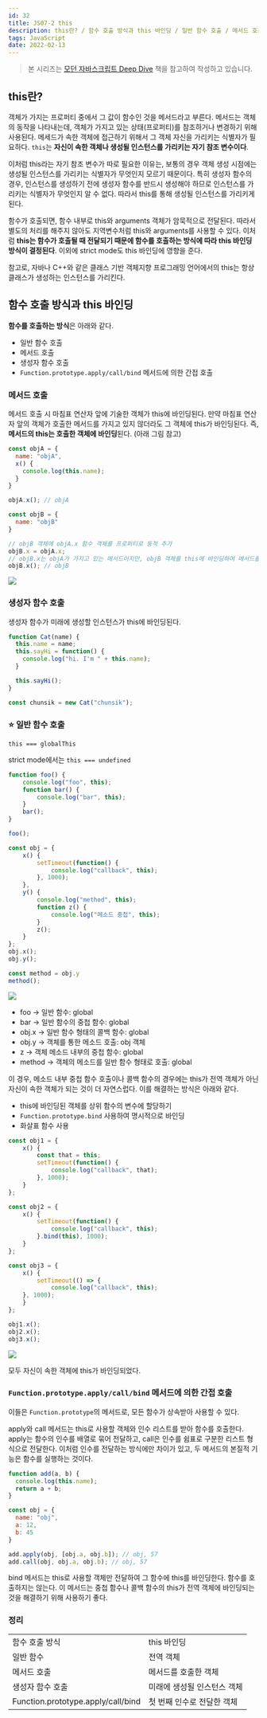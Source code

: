 ```yaml
---
id: 32
title: JS07-2 this
description: this란? / 함수 호출 방식과 this 바인딩 / 일반 함수 호출 / 메서드 호출 / 생성자 함수 호출 / apply/call/bind
tags: JavaScript
date: 2022-02-13
---
```


> 본 시리즈는 [모던 자바스크립트 Deep Dive](https://shopping.interpark.com/product/productInfo.do?prdNo=8860873922&gclid=Cj0KCQiA8vSOBhCkARIsAGdp6RTfL-5qEwmr40NR6B9YBGQ6guONHQBhK5HrT98QWi8ywi6hXhUqVo4aAssyEALw_wcB) 책을 참고하여 작성하고 있습니다.

## this란?

객체가 가지는 프로퍼티 중에서 그 값이 함수인 것을 메서드라고 부른다. 메서드는 객체의 동작을 나타내는데, 객체가 가지고 있는 상태(프로퍼티)를 참조하거나 변경하기 위해 사용된다. 메세드가 속한 객체에 접근하기 위해서 그 객체 자신을 가리키는 식별자가 필요하다. `this`는 **자신이 속한 객체나 생성될 인스턴스를 가리키는 자기 참조 변수이다**.

이처럼 this라는 자기 참조 변수가 따로 필요한 이유는, 보통의 경우 객체 생성 시점에는 생성될 인스턴스를 가리키는 식별자가 무엇인지 모르기 때문이다. 특히 생성자 함수의 경우, 인스턴스를 생성하기 전에 생성자 함수를 반드시 생성해야 하므로 인스턴스를 가리키는 식별자가 무엇인지 알 수 없다. 따라서 this를 통해 생성될 인스턴스를 가리키게 된다.

함수가 호출되면, 함수 내부로 this와 arguments 객체가 암묵적으로 전달된다. 따라서 별도의 처리를 해주지 않아도 지역변수처럼 this와 arguments를 사용할 수 있다. 이처럼 **this는 함수가 호출될 때 전달되기 때문에 함수를 호출하는 방식에 따라 this 바인딩 방식이 결정된다**. 이외에 strict mode도 this 바인딩에 영향을 준다.

참고로, 자바나 C++와 같은 클래스 기반 객체지향 프로그래밍 언어에서의 this는 항상 클래스가 생성하는 인스턴스를 가리킨다.

## 함수 호출 방식과 this 바인딩

**함수를 호출하는 방식**은 아래와 같다.

- 일반 함수 호출
- 메서드 호출
- 생성자 함수 호출
- `Function.prototype.apply/call/bind` 메서드에 의한 간접 호출

### 메서드 호출

메서드 호출 시 마침표 연산자 앞에 기술한 객체가 this에 바인딩된다. 만약 마침표 연산자 앞의 객체가 호출한 메서드를 가지고 있지 않더라도 그 객체에 this가 바인딩된다. 즉, **메서드의 this는 호출한 객체에 바인딩**된다. (아래 그림 참고)

```jsx
const objA = {
  name: "objA",
  x() {
    console.log(this.name);
  }
}

objA.x(); // objA

const objB = {
  name: "objB"
}

// objB 객체에 objA.x 함수 객체를 프로퍼티로 동적 추가
objB.x = objA.x;
// objB.x는 objA가 가지고 있는 메서드이지만, objB 객체를 this에 바인딩하여 메서드를 실행한다
objB.x(); // objB
```
![](https://images.velog.io/images/ooooorobo/post/9a583bec-31e7-42da-a58e-d42bb7fef944/Untitled%20Diagram.drawio.png)

### 생성자 함수 호출

생성자 함수가 미래에 생성할 인스턴스가 this에 바인딩된다.

```jsx
function Cat(name) {
  this.name = name;
  this.sayHi = function() {
    console.log("hi. I'm " + this.name);
  }

  this.sayHi();
}

const chunsik = new Cat("chunsik");
```

### ⭐️ 일반 함수 호출

`this === globalThis`

strict mode에서는 `this === undefined`

```jsx
function foo() {
	console.log("foo", this);
	function bar() {
		console.log("bar", this);
	}
	bar();
}

foo();

const obj = {
	x() {
		setTimeout(function() {
			console.log("callback", this);
		}, 1000);
	},
	y() {
		console.log("method", this);
		function z() {
			console.log("메소드 중첩", this);
		}
		z();
	}
};
obj.x();
obj.y();

const method = obj.y
method();
```

![](https://images.velog.io/images/ooooorobo/post/b5614dad-f6ac-49d4-9e82-3c1f20844fc9/image.png)

- foo → 일반 함수: global
- bar → 일반 함수의 중첩 함수: global
- obj.x → 일반 함수 형태의 콜백 함수: global
- obj.y → 객체를 통한 메소드 호출: obj 객체
- z → 객체 메소드 내부의 중첩 함수: global
- method → 객체의 메소드를 일반 함수 형태로 호출: global

이 경우, 메소드 내부 중첩 함수 호출이나 콜백 함수의 경우에는 this가 전역 객체가 아닌 자신이 속한 객체가 되는 것이 더 자연스럽다. 이를 해결하는 방식은 아래와 같다.

- this에 바인딩된 객체를 상위 함수의 변수에 할당하기
- `Function.prototype.bind` 사용하여 명시적으로 바인딩
- 화살표 함수 사용

```jsx
const obj1 = {
	x() {
		const that = this;
		setTimeout(function() {
			console.log("callback", that);
		}, 1000);
	}
};

const obj2 = {
	x() {
		setTimeout(function() {
			console.log("callback", this);
		}.bind(this), 1000);
	}
};

const obj3 = {
	x() {
		setTimeout(() => {
			console.log("callback", this);
    }, 1000);
	}
};

obj1.x();
obj2.x();
obj3.x();
```

![](https://images.velog.io/images/ooooorobo/post/1f9a2061-71e5-4d7c-8b9a-a1e568b030ab/image.png)

모두 자신이 속한 객체에 this가 바인딩되었다.

### `Function.prototype.apply/call/bind` 메서드에 의한 간접 호출

이들은 `Function.prototype`의 메서드로, 모든 함수가 상속받아 사용할 수 있다.

apply와 call 메서드는 this로 사용할 객체와 인수 리스트를 받아 함수를 호출한다. apply는 함수의 인수를 배열로 묶어 전달하고, call은 인수를 쉼표로 구분한 리스트 형식으로 전달한다. 이처럼 인수를 전달하는 방식에만 차이가 있고, 두 메서드의 본질적 기능은 함수를 실행하는 것이다.

```jsx
function add(a, b) {
  console.log(this.name);
  return a + b;
}

const obj = {
  name: "obj",
  a: 12,
  b: 45
}

add.apply(obj, [obj.a, obj.b]); // obj, 57
add.call(obj, obj.a, obj.b); // obj, 57
```

bind 메서드는 this로 사용할 객체만 전달하여 그 함수에 this를 바인딩한다. 함수를 호출하지는 않는다. 이 메서드는 중첩 함수나 콜백 함수의 this가 전역 객체에 바인딩되는 것을 해결하기 위해 사용하기 좋다.

### 정리

<table>
    <tr>
        <td>함수 호출 방식</td>
        <td>this 바인딩</td>
    </tr>
    <tr>
        <td>일반 함수</td>
        <td>전역 객체</td>
    </tr>
    <tr>
        <td>메서드 호출</td>
        <td>메서드를 호출한 객체</td>
    </tr>
    <tr>
        <td>생성자 함수 호출</td>
        <td>미래에 생성될 인스턴스 객체</td>
    </tr>
    <tr>
        <td>Function.prototype.apply/call/bind</td>
        <td>첫 번째 인수로 전달한 객체</td>
    </tr>
</table>

